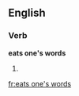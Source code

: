 ==English==

===Verb===
'''eats one's words'''

# {{third-person singular of|[[eat one's words]]}}

[[fr:eats one's words]]